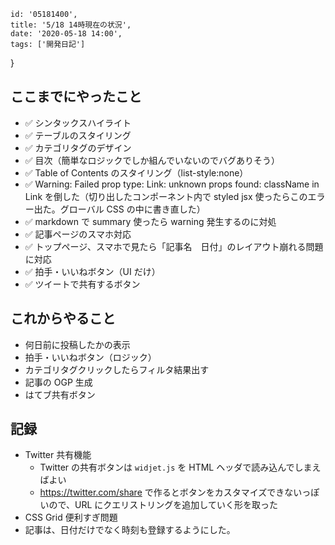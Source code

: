 
    id: '05181400',
    title: '5/18 14時現在の状況',
    date: '2020-05-18 14:00',
    tags: ['開発日記']
}

## ここまでにやったこと

- ✅ シンタックスハイライト
- ✅ テーブルのスタイリング
- ✅ カテゴリタグのデザイン
- ✅ 目次（簡単なロジックでしか組んでいないのでバグありそう）
- ✅ Table of Contents のスタイリング（list-style:none）
- ✅ Warning: Failed prop type: Link: unknown props found: className in Link を倒した（切り出したコンポーネント内で styled jsx 使ったらこのエラー出た。グローバル CSS の中に書き直した）
- ✅ markdown で summary 使ったら warning 発生するのに対処
- ✅ 記事ページのスマホ対応
- ✅ トップページ、スマホで見たら「記事名　日付」のレイアウト崩れる問題に対応
- ✅ 拍手・いいねボタン（UI だけ）
- ✅ ツイートで共有するボタン

## これからやること

- 何日前に投稿したかの表示
- 拍手・いいねボタン（ロジック）
- カテゴリタグクリックしたらフィルタ結果出す
- 記事の OGP 生成
- はてブ共有ボタン

## 記録

- Twitter 共有機能
    - Twitter の共有ボタンは `widjet.js` を HTML ヘッダで読み込んでしまえばよい
    - https://twitter.com/share で作るとボタンをカスタマイズできないっぽいので、URL にクエリストリングを追加していく形を取った
- CSS Grid 便利すぎ問題
- 記事は、日付だけでなく時刻も登録するようにした。
